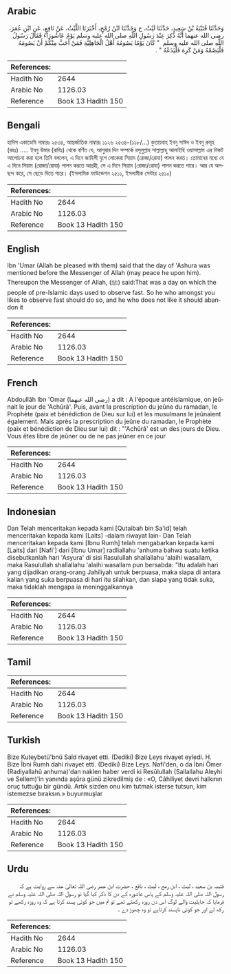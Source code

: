 ## Arabic


<div dir="rtl" lang="ar" style={{fontSize:'larger',backgroundColor:'#f8f9fa',padding:20}}>
وَحَدَّثَنَا قُتَيْبَةُ بْنُ سَعِيدٍ، حَدَّثَنَا لَيْثٌ، ح وَحَدَّثَنَا ابْنُ رُمْحٍ، أَخْبَرَنَا اللَّيْثُ، عَنْ نَافِعٍ، عَنِ ابْنِ عُمَرَ، رضى الله عنهما أَنَّهُ ذُكِرَ عِنْدَ رَسُولِ اللَّهِ صلى الله عليه وسلم يَوْمُ عَاشُورَاءَ فَقَالَ رَسُولُ اللَّهِ صلى الله عليه وسلم ‏ "‏ كَانَ يَوْمًا يَصُومُهُ أَهْلُ الْجَاهِلِيَّةِ فَمَنْ أَحَبَّ مِنْكُمْ أَنْ يَصُومَهُ فَلْيَصُمْهُ وَمَنْ كَرِهَ فَلْيَدَعْهُ ‏"‏ ‏.‏
</div>
<div style={{backgroundColor:'#f8f9fa',padding:20, marginBottom: 10}}><table> <thead> <tr> <th>References:</th> <th></th> </tr> </thead> <tbody><tr><td>Hadith No</td><td>2644</td></tr><tr><td>Arabic No</td><td>1126.03</td></tr><tr><td>Reference</td><td>Book 13 Hadith 150</td></tr></tbody></table></div>

## Bengali


<div dir="ltr" lang="bn" style={{fontSize:'larger',backgroundColor:'#f8f9fa',padding:20}}>
হাদিস একাডেমি নাম্বারঃ ২৫৩৪, আন্তর্জাতিক নাম্বারঃ ১১২৬ ২৫৩৪-(১১৮/...) কুতায়বাহ ইবনু সাঈদ ও ইবনু রুমূহ (রহঃ) ..... ইবনু উমার (রাযিঃ) থেকে বর্ণিত যে, আশুরার দিন সম্পর্কে রসূলুল্লাহ সাল্লাল্লাহু আলাইহি ওয়াসাল্লাম এর নিকট আলোচনা করা হলে তিনি বললেন, এ দিনে জাহিলী যুগে লোকেরা সিয়াম (রোজা/রোযা) পালন করত। তোমাদের মধ্যে যে এ দিনে সিয়াম (রোজা/রোযা) পালন করতে আগ্রহী, সে এ দিনে সিয়াম (রোজা/রোযা) পালন করতে পারে। আর যে অপছন্দ করে, সে ছেড়ে দিতে পারে। (ইসলামিক ফাউন্ডেশন ২৫১১, ইসলামীক সেন্টার ২৫১০)
</div>
<div style={{backgroundColor:'#f8f9fa',padding:20, marginBottom: 10}}><table> <thead> <tr> <th>References:</th> <th></th> </tr> </thead> <tbody><tr><td>Hadith No</td><td>2644</td></tr><tr><td>Arabic No</td><td>1126.03</td></tr><tr><td>Reference</td><td>Book 13 Hadith 150</td></tr></tbody></table></div>

## English


<div dir="ltr" lang="en" style={{fontSize:'larger',backgroundColor:'#f8f9fa',padding:20}}>
Ibn 'Umar (Allah be pleased with them) said that the day of 'Ashura was mentioned before the Messenger of Allah (may peace he upon him). Thereupon the Messenger of Allah, (ﷺ) said:That was a day on which the people of pre-Islamic days used to observe fast. So he who amongst you likes to observe fast should do so, and he who does not like it should abandon it
</div>
<div style={{backgroundColor:'#f8f9fa',padding:20, marginBottom: 10}}><table> <thead> <tr> <th>References:</th> <th></th> </tr> </thead> <tbody><tr><td>Hadith No</td><td>2644</td></tr><tr><td>Arabic No</td><td>1126.03</td></tr><tr><td>Reference</td><td>Book 13 Hadith 150</td></tr></tbody></table></div>

## French


<div dir="ltr" lang="fr" style={{fontSize:'larger',backgroundColor:'#f8f9fa',padding:20}}>
Abdoullâh Ibn 'Omar (رضي الله عنهما) a dit : A l'époque antéislamique, on jeûnait le jour de 'Achûrâ'. Puis, avant la prescription du jeûne du ramadan, le Prophète (paix et bénédiction de Dieu sur lui) et les musulmans le jeûnaient également. Mais après la prescription du jeûne du ramadan, le Prophète (paix et bénédiction de Dieu sur lui) dit : "'Achûrâ' est un des jours de Dieu. Vous êtes libre de jeûner ou de ne pas jeûner en ce jour
</div>
<div style={{backgroundColor:'#f8f9fa',padding:20, marginBottom: 10}}><table> <thead> <tr> <th>References:</th> <th></th> </tr> </thead> <tbody><tr><td>Hadith No</td><td>2644</td></tr><tr><td>Arabic No</td><td>1126.03</td></tr><tr><td>Reference</td><td>Book 13 Hadith 150</td></tr></tbody></table></div>

## Indonesian


<div dir="ltr" lang="id" style={{fontSize:'larger',backgroundColor:'#f8f9fa',padding:20}}>
Dan Telah menceritakan kepada kami [Qutaibah bin Sa'id] telah menceritakan kepada kami [Laits] -dalam riwayat lain- Dan Telah menceritakan kepada kami [Ibnu Rumh] telah mengabarkan kepada kami [Laits] dari [Nafi'] dari [Ibnu Umar] radliallahu 'anhuma bahwa suatu ketika disebutkanlah hari 'Asyura' di sisi Rasulullah shallallahu 'alaihi wasallam, maka Rasulullah shallallahu 'alaihi wasallam pun bersabda: "Itu adalah hari yang dijadikan orang-orang Jahiliyah untuk berpuasa, maka siapa di antara kalian yang suka berpuasa di hari itu silahkan, dan siapa yang tidak suka, maka tidaklah mengapa ia meninggalkannya
</div>
<div style={{backgroundColor:'#f8f9fa',padding:20, marginBottom: 10}}><table> <thead> <tr> <th>References:</th> <th></th> </tr> </thead> <tbody><tr><td>Hadith No</td><td>2644</td></tr><tr><td>Arabic No</td><td>1126.03</td></tr><tr><td>Reference</td><td>Book 13 Hadith 150</td></tr></tbody></table></div>

## Tamil


<div dir="ltr" lang="ta" style={{fontSize:'larger',backgroundColor:'#f8f9fa',padding:20}}>

</div>
<div style={{backgroundColor:'#f8f9fa',padding:20, marginBottom: 10}}><table> <thead> <tr> <th>References:</th> <th></th> </tr> </thead> <tbody><tr><td>Hadith No</td><td>2644</td></tr><tr><td>Arabic No</td><td>1126.03</td></tr><tr><td>Reference</td><td>Book 13 Hadith 150</td></tr></tbody></table></div>

## Turkish


<div dir="ltr" lang="tr" style={{fontSize:'larger',backgroundColor:'#f8f9fa',padding:20}}>
Bize Kuteybetü'bnü Saîd rivayet etti. (Dediki) Bize Leys rivayet eyledi. H. Bize İbni Rumh dahi rivayet etti. (Dediki) Bize Leys. Nafi'den, o da İbni Ömer (Radiyallahû anhuma)'dan naklen haber verdi ki Resûlullah (Sallallahu Aleyhi ve Sellem)'in yanında aşûra günü zikredilmiş de : «O, Câhiliyet devri halkının oruç tuttuğu bir gündü. Artık sizden onu kim tutmak isterse tutsun, kim istemezse bıraksın.» buyurmuşlar
</div>
<div style={{backgroundColor:'#f8f9fa',padding:20, marginBottom: 10}}><table> <thead> <tr> <th>References:</th> <th></th> </tr> </thead> <tbody><tr><td>Hadith No</td><td>2644</td></tr><tr><td>Arabic No</td><td>1126.03</td></tr><tr><td>Reference</td><td>Book 13 Hadith 150</td></tr></tbody></table></div>

## Urdu


<div dir="rtl" lang="ur" style={{fontSize:'larger',backgroundColor:'#f8f9fa',padding:20}}>
قتیبہ بن سعید ، لیث ، ابن رمح ، لیث ، نافع ، حضرت ابن عمر رضی اللہ تعالیٰ عنہ سے روایت ہے کہ رسول اللہ صلی اللہ علیہ وسلم کے پاس عاشورہ کے دن کا ذکر کیا گیا تو رسول اللہ صلی اللہ علیہ وسلم نے فرمایا کہ جاہلیت والے لوگ اس دن روزہ رکھتے تھے تو تم میں جو کوئی پسند کرتا ہے کہ وہ روزہ رکھے تو رکھ لے اور جو کوئی ناپسند کرتاہے تو وہ چھوڑ دے ۔
</div>
<div style={{backgroundColor:'#f8f9fa',padding:20, marginBottom: 10}}><table> <thead> <tr> <th>References:</th> <th></th> </tr> </thead> <tbody><tr><td>Hadith No</td><td>2644</td></tr><tr><td>Arabic No</td><td>1126.03</td></tr><tr><td>Reference</td><td>Book 13 Hadith 150</td></tr></tbody></table></div>